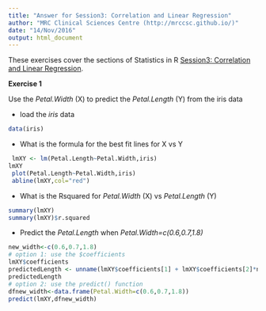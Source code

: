 ```yaml
---
title: "Answer for Session3: Correlation and Linear Regression"
author: "MRC Clinical Sciences Centre (http://mrccsc.github.io/)"
date: "14/Nov/2016"
output: html_document
---
```


These exercises cover the sections of Statistics in R [Session3: Correlation and Linear Regression]("../Session3_linear_regression.html").

**Exercise 1**

Use the *Petal.Width* (X) to predict the *Petal.Length* (Y) from the iris data

- load the *iris* data
```r
data(iris)
```
- What is the formula for the best fit lines for X vs Y

```r
 lmXY <- lm(Petal.Length~Petal.Width,iris)
lmXY
 plot(Petal.Length~Petal.Width,iris)
 abline(lmXY,col="red")

```

- What is the Rsquared for *Petal.Width* (X) vs *Petal.Length* (Y)
```r
summary(lmXY)
summary(lmXY)$r.squared
```

- Predict the *Petal.Length* when *Petal.Width=c(0.6,0.7,1.8)*
```r
new_width<-c(0.6,0.7,1.8)
# option 1: use the $coefficients
lmXY$coefficients
predictedLength <- unname(lmXY$coefficients[1] + lmXY$coefficients[2]*new_width)
predictedLength
# option 2: use the predict() function
dfnew_width<-data.frame(Petal.Width=c(0.6,0.7,1.8))
predict(lmXY,dfnew_width)
```

